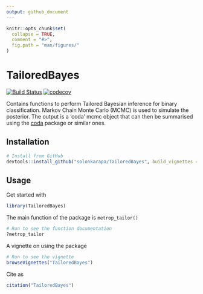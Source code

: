```yaml
---
output: github_document
---
```


<!-- README.md is generated from README.Rmd. Please edit that file -->

```r
knitr::opts_chunk$set(
  collapse = TRUE,
  comment = "#>",
  fig.path = "man/figures/"
)
```


# TailoredBayes

<!-- badges: start -->
[![Build Status](https://travis-ci.org/solonkarapa/TailoredBayes.svg?branch=master)](https://travis-ci.org/solonkarapa/TailoredBayes)
[![codecov](https://codecov.io/gh/solonkarapa/TailoredBayes/branch/master/graph/badge.svg)](https://codecov.io/gh/solonkarapa/TailoredBayes)

Contains functions to perform Tailored Bayesian inference for binary classification. Markov Chain Monte Carlo (MCMC) is used to simulate the posterior. The output is a 'coda' mcmc object that can then be summarised using the [coda](https://cran.r-project.org/web/packages/coda/index.html) package or similar ones. 

## Installation 

```r
# Install from GitHub
devtools::install_github("solonkarapa/TailoredBayes", build_vignettes = TRUE)
```

## Usage

Get started with

```r
library(TailoredBayes)
```

The main function of the package is `metrop_tailor()`

```r
# Run to see the function documentation
?metrop_tailor
```

A vignette on using the package 

```r
# Run to see the vignette
browseVignettes("TailoredBayes")
```

Cite as 

```r
citation("TailoredBayes")
```



